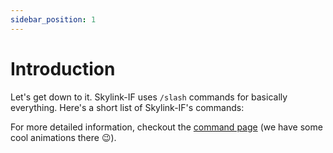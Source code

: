 ```yaml
---
sidebar_position: 1
---
```



# Introduction

Let's get down to it. Skylink-IF uses `/slash` commands for basically everything. Here's a short list of Skylink-IF's commands:

<CommandCards />


For more detailed information, checkout the [command page](/docs/help/commands) (we have some cool animations there 😉).